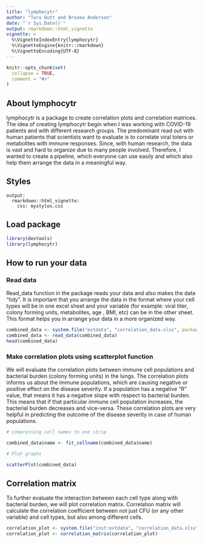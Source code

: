 ```yaml
---
title: "lymphocytr"
author: "Taru Dutt and Brooke Anderson"
date: "`r Sys.Date()`"
output: rmarkdown::html_vignette
vignette: >
  %\VignetteIndexEntry{lymphocytr}
  %\VignetteEngine{knitr::rmarkdown}
  %\VignetteEncoding{UTF-8}
---
```


```r
knitr::opts_chunk$set(
  collapse = TRUE,
  comment = "#>"
)
```


## About lymphocytr

lymphocytr is a package to create correlation plots and correlation matrices. The idea of creating lymphocytr begin when I was working with COVID-19 patients and with different research groups. The predominant read out with human patients that scientists want to evaluate is to correlate viral toters or metabolites with immune responses. Since, with human research, the data is vast and hard to organize due to many people involved. Therefore, I wanted to create a pipeline, which everyone can use easily and which also help them arrange the data in a meaningful way. 

## Styles

    output: 
      rmarkdown::html_vignette:
        css: mystyles.css

## Load package

```r
library(devtools)
library(lymphocytr)
```

## How to run your data

### Read data
Read_data function in the package reads your data and also makes the data "tidy". It is important that you arrange the data in the format where your cell types will be in one excel sheet and your variable (for example: viral titer, colony forming units, metabolites, age , BMI, etc) can be in the other sheet. This format helps you in arrange your data in a more organized way. 

```r
combined_data <- system.file("extdata", "correlation_data.xlsx", package = "lymphocytr", mustWork = FALSE)
combined_data <- read_data(combined_data)
head(combined_data)
```

### Make correlation plots using scatterplot function

We will evaluate the correlation plots between immune cell populations and bacterial burden (colony forming units) in the lungs. The correlation plots informs us about the immune populations, which are causing negative or positive effect on the disease severity. If a population has a negative "R" value, that means it has a negative slope with respect to bacterial burden. This means that if that particular immune cell population increases, the bacterial burden decreases and vice-versa. These correlation plots are very helpful in predicting the outcome of the disease severity in case of human populations. 

```r
# compressing cell names to one strip

combined_data$name <- fit_cellname(combined_data$name)

# Plot graphs

scatterPlot(combined_data) 
```

## Correlation matrix

To further evaluate the interaction between each cell type along with bacterial burden, we will plot correlation matrix. 
Correlation matrix will calculate the correlation coefficient between not just CFU (or any other variable) and cell types, but also among different cells. 

```r

correlation_plot <- system.file("inst:extdata", "correlation_data.xlsx", package = "lymphocytr", mustWork = TRUE)
correlation_plot <- correlation_matrix(correlation_plot)
```


